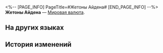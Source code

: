 <%-- [PAGE_INFO]
PageTitle=#Жетоны Айдена#
[END_PAGE_INFO] --%>
{{Предмет Инфобокс
|id          = 122000
|Изображение = Предмет Жетоны Айдена.png
|Тип         = Мировая валюта
|Инвентарь   = Ценные предметы
|Редкость    = 3
|Эффект      = 
|Описание    = Жетоны для игровых автоматов в Парке Айдена. Несмотря на свой размер, они невероятно лёгкие.
|Источник1   = [[Дэнс]]
|Источник2   = [[Пенакония]]
}}
{{Описание|''Вопрос: чем больше у тебя этого, тем беднее становишься. Что это? Ответ: игровые фишки.''}}
'''Жетоны Айдена''' — [[Мировая валюта]].

==На других языках==
{{На других языках
|en   = Aideen Tokens
|zhs  = 艾迪恩代币
|zht  = 艾迪恩代幣
|ja   = エディオンコイン
|ko   = 에이딘 코인
|es   = Ficha Aideen
|fr   = Jetons Aideen
|ru   = Жетоны Айдена
|th   = Aideen Token
|vi   = Xu Aideen
|de   = Aideen-Marken
|id   = Aideen Token
|pt   = Fichas Aideen
}}

==История изменений==
{{История изменений|3.5}}